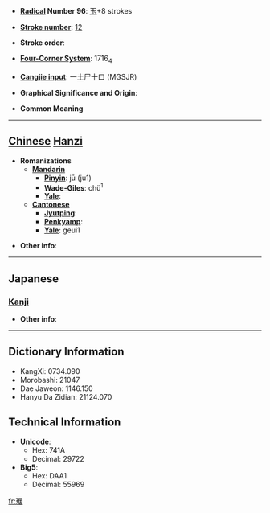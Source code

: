 * '''[[Wiktionary:Chinese radical index| Radical]] Number 96''': [[Wiktionary:Chinese radical index 玉|玉]]+8 strokes

* '''[[Wiktionary:Chinese total strokes index|Stroke number]]''': [[Wiktionary:Chinese total strokes index 12|12]]

* '''Stroke order''': 

* '''[[Wiktionary:Chinese four corner index|Four-Corner System]]''': 1716<sub>4</sub>

* '''[[Wiktionary:Chinese Cangjie index|Cangjie input]]''': 一土尸十口 (MGSJR)

* '''Graphical Significance and Origin''': 

* '''Common Meaning'''

----

== [[Chinese]] [[Hanzi]] ==

* '''Romanizations'''
** '''[[Mandarin]]'''
*** '''[[Pinyin]]''': jū (ju1)
*** '''[[Wade-Giles]]''': chü<sup>1</sup>
*** '''[[Yale]]''': 
** '''[[Cantonese]]'''
*** '''[[Jyutping]]''':
*** '''[[Penkyamp]]''': 
*** '''[[Yale]]''': geui1

* '''Other info''': 

----

==Japanese==
===[[Kanji]]===
{{kanji|on readings=[[きょ]] (kyo), [[こ]] (ko)|kun readings=}}

* '''Other info''':  

----

== Dictionary Information ==

* KangXi: 0734.090
* Morobashi: 21047
* Dae Jaweon: 1146.150
* Hanyu Da Zidian: 21124.070

== Technical Information ==

* '''Unicode''':
** Hex: 741A
** Decimal: 29722
* '''Big5''':
** Hex: DAA1
** Decimal: 55969

[[fr:琚]]
